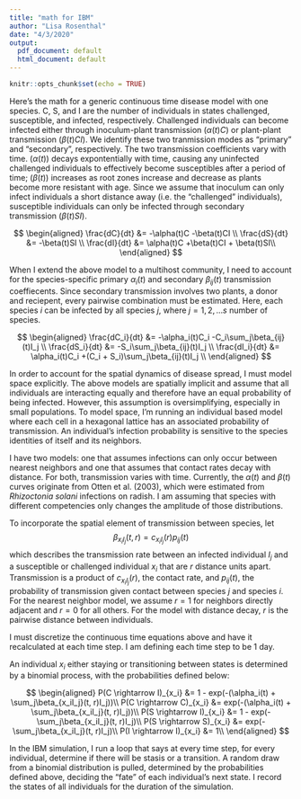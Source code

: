 ```yaml
---
title: "math for IBM"
author: "Lisa Rosenthal"
date: "4/3/2020"
output:
  pdf_document: default
  html_document: default
---
```


```r
knitr::opts_chunk$set(echo = TRUE)
```

Here's the math for a generic continuous time disease model with one species. C, S, and I are the number of individuals in states challenged, susceptible, and infected, respectively. Challenged individuals can become infected either through inoculum-plant transmission ($\alpha(t)C$) or plant-plant transmission ($\beta(t)CI$). We identify these two tranmission modes as "primary" and "secondary", respectively. The two transmission coefficients vary with time. ($\alpha(t)$) decays expontentially with time, causing any uninfected challenged individuals to effectively become susceptibles after a period of time; ($\beta(t)$) increases as root zones increase and decrease as plants become more resistant with age. Since we assume that inoculum can only infect individuals a short distance away (i.e. the "challenged" individuals), susceptible individuals can only be infected through secondary transmission ($\beta(t)SI$). 


$$
\begin{aligned}
\frac{dC}{dt} &= -\alpha(t)C -\beta(t)CI \\
\frac{dS}{dt} &= -\beta(t)SI \\
\frac{dI}{dt} &= \alpha(t)C +\beta(t)CI +  \beta(t)SI\\
\end{aligned}
$$

When I extend the above model to a multihost community, I need to account for the species-specific primary $\alpha_i(t)$ and secondary $\beta_{ij}(t)$ transmission coeffiecents. Since secondary transmission involves two plants, a donor and reciepent, every pairwise combination must be estimated. Here, each species *i* can be infected by all species *j*, where $j=1, 2,... s$ number of species. 

$$
\begin{aligned}
\frac{dC_i}{dt} &= -\alpha_i(t)C_i -C_i\sum_j\beta_{ij}(t)I_j \\
\frac{dS_i}{dt} &= -S_i\sum_j\beta_{ij}(t)I_j \\
\frac{dI_i}{dt} &= \alpha_i(t)C_i +(C_i + S_i)\sum_j\beta_{ij}(t)I_j \\
\end{aligned}
$$

In order to account for the spatial dynamics of disease spread, I must model space explicitly. The above models are spatially implicit and assume that all individuals are interacting equally and therefore have an equal probability of being infected. However, this assumption is oversimplifying, especially in small populations. To model space, I'm running an individual based model where each cell in a hexagonal lattice has an associated probability of transmission. An individual's infection probability is sensitive to the species identities of itself and its neighbors.  

I have two models: one that assumes infections can only occur between nearest neighbors and one that assumes that contact rates decay with distance. For both, transmission varies with time. Currently, the $\alpha(t)$ and $\beta(t)$ curves originate from Otten et al. (2003), which were estimated from *Rhizoctonia solani* infections on radish. I am assuming that species with different competencies only changes the amplitude of those distributions.    

To incorporate the spatial element of transmission between species, let 
$$\beta_{x_iI_j}(t, r) = c_{x_iI_j}(r)p_{ij}(t)$$ 
which describes the transmission rate between an infected individual $I_j$ and a susceptible or challenged individual $x_i$ that are $r$ distance units apart. Transmission is a product of $c_{x_iI_j}(r)$, the contact rate, and $p_{ij}(t)$, the probability of transmission given contact between species $j$ and species $i$. For the nearest neighbor model, we assume $r=1$ for neighbors directly adjacent and $r=0$ for all others. For the model with distance decay, $r$ is the pairwise distance between individuals.

I must discretize the continuous time equations above and have it recalculated at each time step. I am defining each time step to be 1 day.  

An individual $x_i$ either staying or transitioning between states is determined by a binomial process, with the probabilities defined below:

$$
\begin{aligned}
P(C \rightarrow I)_{x_i} &= 1 - exp(-(\alpha_i(t) + \sum_j\beta_{x_iI_j}(t, r)I_j))\\
P(C \rightarrow C)_{x_i} &= exp(-(\alpha_i(t) + \sum_j\beta_{x_iI_j}(t, r)I_j))\\
P(S \rightarrow I)_{x_i} &= 1 - exp(- \sum_j\beta_{x_iI_j}(t, r)I_j)\\
P(S \rightarrow S)_{x_i} &= exp(- \sum_j\beta_{x_iI_j}(t, r)I_j)\\
P(I \rightarrow I)_{x_i} &= 1\\
\end{aligned}
$$

In the IBM simulation, I run a loop that says at every time step, for every individual, determine if there will be stasis or a transition. A random draw from a binomial distribution is pulled, determined by the probabilities defined above, deciding the "fate" of each individual's next state. I record the states of all individuals for the duration of the simulation. 








